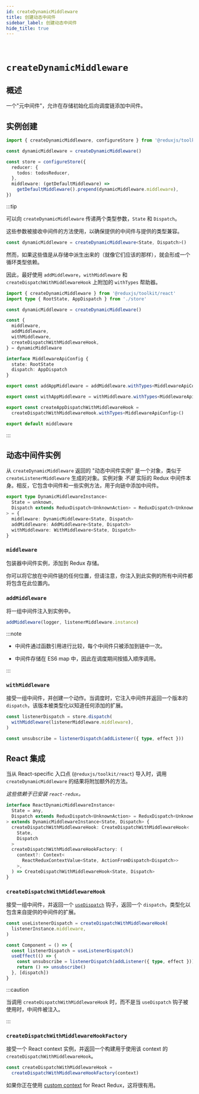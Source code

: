 ```yaml
---
id: createDynamicMiddleware
title: 创建动态中间件
sidebar_label: 创建动态中间件
hide_title: true
---
```


&nbsp;

# `createDynamicMiddleware`

## 概述

一个"元中间件"，允许在存储初始化后向调度链添加中间件。

## 实例创建

```ts no-transpile
import { createDynamicMiddleware, configureStore } from '@reduxjs/toolkit'

const dynamicMiddleware = createDynamicMiddleware()

const store = configureStore({
  reducer: {
    todos: todosReducer,
  },
  middleware: (getDefaultMiddleware) =>
    getDefaultMiddleware().prepend(dynamicMiddleware.middleware),
})
```

:::tip

可以向 `createDynamicMiddleware` 传递两个类型参数，`State` 和 `Dispatch`。

这些参数被接收中间件的方法使用，以确保提供的中间件与提供的类型兼容。

```ts no-transpile
const dynamicMiddleware = createDynamicMiddleware<State, Dispatch>()
```

然而，如果这些值是从存储中派生出来的（就像它们应该的那样），就会形成一个循环类型依赖。

因此，最好使用 `addMiddleware`，`withMiddleware` 和 `createDispatchWithMiddlewareHook` 上附加的 `withTypes` 帮助器。

```ts no-transpile
import { createDynamicMiddleware } from '@reduxjs/toolkit/react'
import type { RootState, AppDispatch } from './store'

const dynamicMiddleware = createDynamicMiddleware()

const {
  middleware,
  addMiddleware,
  withMiddleware,
  createDispatchWithMiddlewareHook,
} = dynamicMiddleware

interface MiddlewareApiConfig {
  state: RootState
  dispatch: AppDispatch
}

export const addAppMiddleware = addMiddleware.withTypes<MiddlewareApiConfig>()

export const withAppMiddleware = withMiddleware.withTypes<MiddlewareApiConfig>()

export const createAppDispatchWithMiddlewareHook =
  createDispatchWithMiddlewareHook.withTypes<MiddlewareApiConfig>()

export default middleware
```

:::

## 动态中间件实例

从 `createDynamicMiddleware` 返回的 "动态中间件实例" 是一个对象，类似于 `createListenerMiddleware` 生成的对象。实例对象 _不是_ 实际的 Redux 中间件本身。相反，它包含中间件和一些实例方法，用于向链中添加中间件。

```ts no-transpile
export type DynamicMiddlewareInstance<
  State = unknown,
  Dispatch extends ReduxDispatch<UnknownAction> = ReduxDispatch<UnknownAction>,
> = {
  middleware: DynamicMiddleware<State, Dispatch>
  addMiddleware: AddMiddleware<State, Dispatch>
  withMiddleware: WithMiddleware<State, Dispatch>
}
```

### `middleware`

包装器中间件实例，添加到 Redux 存储。

你可以将它放在中间件链的任何位置，但请注意，你注入到此实例的所有中间件都将包含在此位置内。

### `addMiddleware`

将一组中间件注入到实例中。

```ts no-transpile
addMiddleware(logger, listenerMiddleware.instance)
```

:::note

- 中间件通过函数引用进行比较，每个中间件只被添加到链中一次。

- 中间件存储在 ES6 map 中，因此在调度期间按插入顺序调用。

:::

### `withMiddleware`

接受一组中间件，并创建一个动作。当调度时，它注入中间件并返回一个版本的 `dispatch`，该版本被类型化以知道任何添加的扩展。

```ts no-transpile
const listenerDispatch = store.dispatch(
  withMiddleware(listenerMiddleware.middleware),
)

const unsubscribe = listenerDispatch(addListener({ type, effect }))
```

## React 集成

当从 React-specific 入口点 (`@reduxjs/toolkit/react`) 导入时，调用 `createDynamicMiddleware` 的结果将附加额外的方法。

_这些依赖于已安装 `react-redux`。_

```ts no-transpile
interface ReactDynamicMiddlewareInstance<
  State = any,
  Dispatch extends ReduxDispatch<UnknownAction> = ReduxDispatch<UnknownAction>,
> extends DynamicMiddlewareInstance<State, Dispatch> {
  createDispatchWithMiddlewareHook: CreateDispatchWithMiddlewareHook<
    State,
    Dispatch
  >
  createDispatchWithMiddlewareHookFactory: (
    context?: Context<
      ReactReduxContextValue<State, ActionFromDispatch<Dispatch>>
    >,
  ) => CreateDispatchWithMiddlewareHook<State, Dispatch>
}
```

### `createDispatchWithMiddlewareHook`

接受一组中间件，并返回一个 [`useDispatch`](https://cn.react-redux.js.org/api/hooks#usedispatch) 钩子，返回一个 `dispatch`，类型化以包含来自提供的中间件的扩展。

```ts no-transpile
const useListenerDispatch = createDispatchWithMiddlewareHook(
  listenerInstance.middleware,
)

const Component = () => {
  const listenerDispatch = useListenerDispatch()
  useEffect(() => {
    const unsubscribe = listenerDispatch(addListener({ type, effect }))
    return () => unsubscribe()
  }, [dispatch])
}
```

:::caution

当调用 `createDispatchWithMiddlewareHook` 时，而不是当 `useDispatch` 钩子被使用时，中间件被注入。

:::

### `createDispatchWithMiddlewareHookFactory`

接受一个 React context 实例，并返回一个构建用于使用该 context 的 `createDispatchWithMiddlewareHook`。

```ts no-transpile
const createDispatchWithMiddlewareHook =
  createDispatchWithMiddlewareHookFactory(context)
```

如果你正在使用 [custom context](https://cn.react-redux.js.org/using-react-redux/accessing-store#providing-custom-context) for React Redux，这将很有用。
